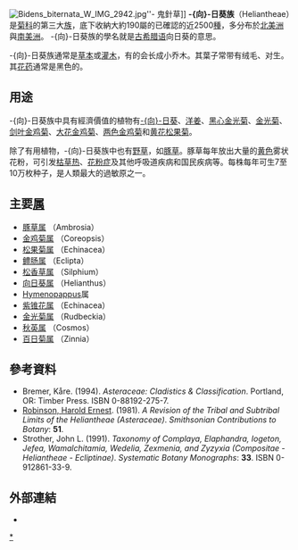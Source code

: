 {{automatic taxobox
| image = A sunflower.jpg
| image_caption = 
艷麗的黃色向日葵| display_parents = 2
| taxon = Heliantheae
| authority = [[Alexandre_de_Cassini|Cassini]], 1819
|diversity = 大約190屬，2500種
|diversity_link = 生物多樣性
}}
[[File:Bidens_biternata_W_IMG_2942.jpg|thumb]]''- 鬼針草]]
'''-{向}-日葵族'''（Heliantheae）是[[菊科|菊科]]的第三大[[族_(生物)|族]]，底下收納大約190屬的已確認的近2500[[種_(生物)|種]]，多分布於[[北美洲|北美洲]]與[[南美洲|南美洲]]。 -{向}-日葵族的學名就是[[古希腊语|古希腊语]]向日葵的意思。

-{向}-日葵族通常是[[草本|草本]]或[[灌木|灌木]]，有的会长成小乔木。其葉子常带有绒毛、对生。其[[花药|花药]]通常是黑色的。

==用途==
-{向}-日葵族中具有經濟價值的植物有[[向日葵|-{向}-日葵]]、[[洋姜|洋姜]]、[[黑心金光菊|黑心金光菊]]、[[金光菊|金光菊]]、[[剑叶金鸡菊|剑叶金鸡菊]]、[[大花金鸡菊|大花金鸡菊]]、[[两色金鸡菊|两色金鸡菊]]和[[黄花松果菊|黄花松果菊]]。

除了有用植物，-{向}-日葵族中也有[[野草|野草]]，如[[豚草|豚草]]。豚草每年放出大量的[[黄色|黄色]]雾状花粉，可引发[[枯草热|枯草热]]、[[花粉症|花粉症]]及其他呼吸道疾病和国民疾病等。每株每年可生7至10万枚种子，是人類最大的過敏原之一。

== 主要[[属|属]] ==
*[[豚草属|豚草属]] （Ambrosia）
*[[金鸡菊属|金鸡菊属]] （Coreopsis）
*[[松果菊属|松果菊属]] （Echinacea）
*[[鳢肠属|鳢肠属]] （Eclipta）
*[[松香草属|松香草属]] （Silphium）
*[[向日葵属|向日葵属]] （Helianthus）
*[[Hymenopappus|Hymenopappus]]属
*[[紫锥花属|紫锥花属]] （Echinacea）
*[[金光菊属|金光菊属]] （Rudbeckia）
*[[秋英属|秋英属]] （Cosmos）
*[[百日菊属|百日菊属]] （Zinnia）

==參考資料==
{{reflist}}
* Bremer, Kåre. (1994). ''Asteraceae: Cladistics & Classification''. Portland, OR: Timber Press. ISBN 0-88192-275-7.
* [[Harold_E._Robinson|Robinson, Harold Ernest]]. (1981). ''A Revision of the Tribal and Subtribal Limits of the Heliantheae (Asteraceae)''. ''Smithsonian Contributions to Botany'': '''51'''.
* Strother, John L. (1991). ''Taxonomy of Complaya, Elaphandra, Iogeton, Jefea, Wamalchitamia, Wedelia, Zexmenia, and Zyzyxia (Compositae - Heliantheae - Ecliptinae)''. ''Systematic Botany Monographs'': '''33'''. ISBN 0-912861-33-9.

==外部連結==
{{commons category|Heliantheae}}
{{wikispecies|Heliantheae}}
{{wiktionary|Heliantheae}}
*{{cite journal
  | last =Cassini
  | first =Alexandre de
  | authorlink =Alexandre de Cassini
  | title = unknown
  | journal =Journal de Physique, de Chimie et d'Histoire Naturelle
  | volume = 88
  | pages =196
  | location =Paris
  | date =1794–1823
  | url =http://www.archive.org/details/journaldephysiqu88pari
  | id =J. Phys. Chim. Hist. Nat. Arts |language =en 
  | accessdate = 2008-06-30 }}
{{Taxonbar|from=Q666616}}

[[Category:向日葵族|*]]
